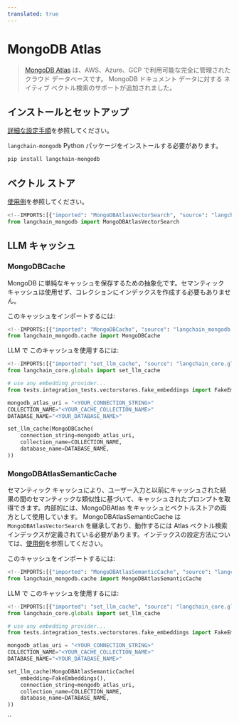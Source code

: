 ```yaml
---
translated: true
---
```


# MongoDB Atlas

>[MongoDB Atlas](https://www.mongodb.com/docs/atlas/) は、AWS、Azure、GCP で利用可能な完全に管理されたクラウド データベースです。 MongoDB ドキュメント データに対する ネイティブ ベクトル検索のサポートが追加されました。

## インストールとセットアップ

[詳細な設定手順](/docs/integrations/vectorstores/mongodb_atlas)を参照してください。

`langchain-mongodb` Python パッケージをインストールする必要があります。

```bash
pip install langchain-mongodb
```

## ベクトル ストア

[使用例](/docs/integrations/vectorstores/mongodb_atlas)を参照してください。

```python
<!--IMPORTS:[{"imported": "MongoDBAtlasVectorSearch", "source": "langchain_mongodb", "docs": "https://api.python.langchain.com/en/latest/vectorstores/langchain_mongodb.vectorstores.MongoDBAtlasVectorSearch.html", "title": "MongoDB Atlas"}]-->
from langchain_mongodb import MongoDBAtlasVectorSearch
```

## LLM キャッシュ

### MongoDBCache

MongoDB に単純なキャッシュを保存するための抽象化です。セマンティック キャッシュは使用せず、コレクションにインデックスを作成する必要もありません。

このキャッシュをインポートするには:

```python
<!--IMPORTS:[{"imported": "MongoDBCache", "source": "langchain_mongodb.cache", "docs": "https://api.python.langchain.com/en/latest/cache/langchain_mongodb.cache.MongoDBCache.html", "title": "MongoDB Atlas"}]-->
from langchain_mongodb.cache import MongoDBCache
```

LLM で このキャッシュを使用するには:

```python
<!--IMPORTS:[{"imported": "set_llm_cache", "source": "langchain_core.globals", "docs": "https://api.python.langchain.com/en/latest/globals/langchain_core.globals.set_llm_cache.html", "title": "MongoDB Atlas"}]-->
from langchain_core.globals import set_llm_cache

# use any embedding provider...
from tests.integration_tests.vectorstores.fake_embeddings import FakeEmbeddings

mongodb_atlas_uri = "<YOUR_CONNECTION_STRING>"
COLLECTION_NAME="<YOUR_CACHE_COLLECTION_NAME>"
DATABASE_NAME="<YOUR_DATABASE_NAME>"

set_llm_cache(MongoDBCache(
    connection_string=mongodb_atlas_uri,
    collection_name=COLLECTION_NAME,
    database_name=DATABASE_NAME,
))
```

### MongoDBAtlasSemanticCache

セマンティック キャッシュにより、ユーザー入力と以前にキャッシュされた結果の間のセマンティックな類似性に基づいて、キャッシュされたプロンプトを取得できます。内部的には、MongoDBAtlas をキャッシュとベクトルストアの両方として使用しています。
MongoDBAtlasSemanticCache は `MongoDBAtlasVectorSearch` を継承しており、動作するには Atlas ベクトル検索インデックスが定義されている必要があります。インデックスの設定方法については、[使用例](/docs/integrations/vectorstores/mongodb_atlas)を参照してください。

このキャッシュをインポートするには:

```python
<!--IMPORTS:[{"imported": "MongoDBAtlasSemanticCache", "source": "langchain_mongodb.cache", "docs": "https://api.python.langchain.com/en/latest/cache/langchain_mongodb.cache.MongoDBAtlasSemanticCache.html", "title": "MongoDB Atlas"}]-->
from langchain_mongodb.cache import MongoDBAtlasSemanticCache
```

LLM で このキャッシュを使用するには:

```python
<!--IMPORTS:[{"imported": "set_llm_cache", "source": "langchain_core.globals", "docs": "https://api.python.langchain.com/en/latest/globals/langchain_core.globals.set_llm_cache.html", "title": "MongoDB Atlas"}]-->
from langchain_core.globals import set_llm_cache

# use any embedding provider...
from tests.integration_tests.vectorstores.fake_embeddings import FakeEmbeddings

mongodb_atlas_uri = "<YOUR_CONNECTION_STRING>"
COLLECTION_NAME="<YOUR_CACHE_COLLECTION_NAME>"
DATABASE_NAME="<YOUR_DATABASE_NAME>"

set_llm_cache(MongoDBAtlasSemanticCache(
    embedding=FakeEmbeddings(),
    connection_string=mongodb_atlas_uri,
    collection_name=COLLECTION_NAME,
    database_name=DATABASE_NAME,
))
```

``
